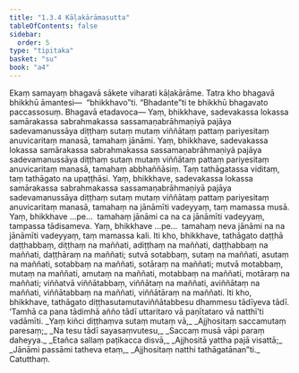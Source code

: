 ```yaml
---
title: "1.3.4 Kāḷakārāmasutta"
tableOfContents: false
sidebar:
  order: 5
type: "tipitaka"
basket: "su"
book: "a4"
---
```



<DynamicBreadcrumb />

<Division number="24" book="a4">

<Paragraph number="166" book="a4">
Ekaṃ samayaṃ bhagavā sākete viharati kāḷakārāme. Tatra kho bhagavā bhikkhū āmantesi—  “bhikkhavo”ti. “Bhadante”ti te bhikkhū bhagavato paccassosuṃ. Bhagavā etadavoca—
</Paragraph>

<Paragraph number="167" book="a4">
Yaṃ, bhikkhave, sadevakassa lokassa samārakassa sabrahmakassa sassamaṇabrāhmaṇiyā pajāya sadevamanussāya diṭṭhaṃ sutaṃ mutaṃ viññātaṃ pattaṃ pariyesitaṃ anuvicaritaṃ manasā, tamahaṃ jānāmi.
</Paragraph>

<Paragraph number="168" book="a4">
Yaṃ, bhikkhave, sadevakassa lokassa samārakassa sabrahmakassa sassamaṇabrāhmaṇiyā pajāya sadevamanussāya diṭṭhaṃ sutaṃ mutaṃ viññātaṃ pattaṃ pariyesitaṃ anuvicaritaṃ manasā, tamahaṃ abbhaññāsiṃ. Taṃ tathāgatassa viditaṃ, taṃ tathāgato na upaṭṭhāsi.
</Paragraph>

<Paragraph number="169" book="a4">
Yaṃ, bhikkhave, sadevakassa lokassa samārakassa sabrahmakassa sassamaṇabrāhmaṇiyā pajāya sadevamanussāya diṭṭhaṃ sutaṃ mutaṃ viññātaṃ pattaṃ pariyesitaṃ anuvicaritaṃ manasā, tamahaṃ na jānāmīti vadeyyaṃ, taṃ mamassa musā.
</Paragraph>

<Paragraph number="170" book="a4">
Yaṃ, bhikkhave …pe…  tamahaṃ jānāmi ca na ca jānāmīti vadeyyaṃ, tampassa tādisameva.
</Paragraph>

<Paragraph number="171" book="a4">
Yaṃ, bhikkhave …pe…  tamahaṃ neva jānāmi na na jānāmīti vadeyyaṃ, taṃ mamassa kali.
</Paragraph>

<Paragraph number="172" book="a4">
Iti kho, bhikkhave, tathāgato daṭṭhā daṭṭhabbaṃ, diṭṭhaṃ na maññati, adiṭṭhaṃ na maññati, daṭṭhabbaṃ na maññati, daṭṭhāraṃ na maññati; sutvā sotabbaṃ, sutaṃ na maññati, asutaṃ na maññati, sotabbaṃ na maññati, sotāraṃ na maññati; mutvā motabbaṃ, mutaṃ na maññati, amutaṃ na maññati, motabbaṃ na maññati, motāraṃ na maññati; viññatvā viññātabbaṃ, viññātaṃ na maññati, aviññātaṃ na maññati, viññātabbaṃ na maññati, viññātāraṃ na maññati. Iti kho, bhikkhave, tathāgato diṭṭhasutamutaviññātabbesu dhammesu tādīyeva tādī. ‘Tamhā ca pana tādimhā añño tādī uttaritaro vā paṇītataro vā natthī’ti vadāmīti.
</Paragraph>

<Paragraph number="173" type="verses" book="a4">
_Yaṃ kiñci diṭṭhaṃva sutaṃ mutaṃ vā,_  
_Ajjhositaṃ saccamutaṃ paresaṃ;_  
_Na tesu tādī sayasaṃvutesu,_  
_Saccaṃ musā vāpi paraṃ daheyya._  

</Paragraph>

<Paragraph number="174" type="verses" book="a4">
_Etañca sallaṃ paṭikacca disvā,_  
_Ajjhositā yattha pajā visattā;_  
_Jānāmi passāmi tatheva etaṃ,_  
_Ajjhositaṃ natthi tathāgatānan”ti._  


</Paragraph>
</Division>

<Paragraph number="175" type="center" book="a4">
Catutthaṃ.
</Paragraph>
